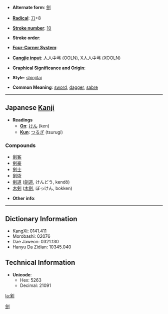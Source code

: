 * '''Alternate form''': [[劍]]

* '''[[Wiktionary:Chinese radical index| Radical]]''': [[Wiktionary:Chinese radical index 刀|刀]]+8

* '''[[Wiktionary:Chinese total strokes index|Stroke number]]''': [[Wiktionary:Chinese total strokes index 10|10]]

* '''Stroke order''': 

* '''[[Wiktionary:Chinese four corner index|Four-Corner System]]''': 

* '''[[Wiktionary:Chinese Cangjie index|Cangjie input]]''': 人人中弓 (OOLN), X人人中弓 (XOOLN)

* '''Graphical Significance and Origin''': 

* '''Style''': [[shinjitai]]

* '''Common Meaning''': [[sword]], [[dagger]], [[sabre]]

----

== Japanese [[Kanji]] ==

* '''Readings'''
** '''[[On]]''': [[けん]] (ken)
** '''[[Kun]]''': [[つるぎ]] (tsurugi)

===Compounds===
*[[剣客]]
*[[剣豪]]
*[[剣士]]
*[[剣術]]
*[[剣道]] ([[劍道]], けんどう, kendō)
*[[木剣]] ([[木劍]], ぼっけん, bokken)

* '''Other info''':  

----

== Dictionary Information ==

* KangXi: 0141.411
* Morobashi: 02076
* Dae Jaweon: 0321.130
* Hanyu Da Zidian: 10345.040

== Technical Information ==

* '''Unicode''':
** Hex: 5263
** Decimal: 21091

[[Category:CJKV characters simplified differently in Japan and China|劍]]

[[la:剣]]